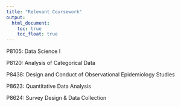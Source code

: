 ```yaml
---
title: "Relevant Coursework"
output: 
  html_document:
    toc: true
    toc_float: true
---
```


P8105: Data Science I 

P8120: Analysis of Categorical Data 

P8438: Design and Conduct of Observational Epidemiology Studies 

P8623: Quantitative Data Analysis 

P8624: Survey Design & Data Collection 